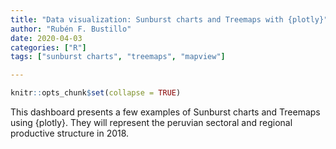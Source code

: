 ```yaml
---
title: "Data visualization: Sunburst charts and Treemaps with {plotly}"
author: "Rubén F. Bustillo"
date: 2020-04-03
categories: ["R"]
tags: ["sunburst charts", "treemaps", "mapview"]

---
```



```r

knitr::opts_chunk$set(collapse = TRUE)

```


This dashboard presents a few examples of Sunburst charts and Treemaps using {plotly}. They will represent the peruvian sectoral and regional productive structure in 2018. 